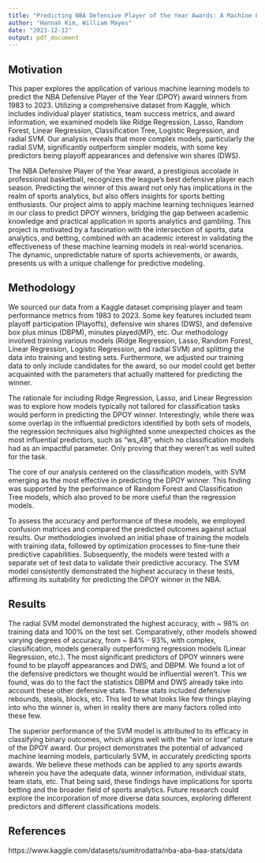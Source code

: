 ```yaml
---
title: "Predicting NBA Defensive Player of the Year Awards: A Machine Learning Approach"
author: "Hannah Kim, William Mayes"
date: "2023-12-12"
output: pdf_document
---
```


## Motivation
This paper explores the application of various machine learning models to predict the NBA Defensive Player of the Year (DPOY) award winners from 1983 to 2023. Utilizing a comprehensive dataset from Kaggle, which includes individual player statistics, team success metrics, and award information, we examined models like Ridge Regression, Lasso, Random Forest, Linear Regression, Classification Tree, Logistic Regression, and radial SVM. Our analysis reveals that more complex models, particularly the radial SVM, significantly outperform simpler models, with some key predictors being playoff appearances and defensive win shares (DWS).

The NBA Defensive Player of the Year award, a prestigious accolade in professional basketball, recognizes the league's best defensive player each season. Predicting the winner of this award not only has implications in the realm of sports analytics, but also offers insights for sports betting enthusiasts. Our project aims to apply machine learning techniques learned in our class to predict DPOY winners, bridging the gap between academic knowledge and practical application in sports analytics and gambling. This project is motivated by a fascination with the intersection of sports, data analytics, and betting, combined with an academic interest in validating the effectiveness of these machine learning models in real-world scenarios. The dynamic, unpredictable nature of sports achievements, or awards, presents us with a unique challenge for predictive modeling.

## Methodology
We sourced our data from a Kaggle dataset comprising player and team performance metrics from 1983 to 2023. Some key features included team playoff participation (Playoffs), defensive win shares (DWS), and defensive box plus minus (DBPM), minutes played(MP), etc. Our methodology involved training various models (Ridge Regression, Lasso, Random Forest, Linear Regression, Logistic Regression, and radial SVM) and splitting the data into training and testing sets. Furthermore, we adjusted our training data to only include candidates for the award, so our model could get better acquainted with the parameters that actually mattered for predicting the winner. 

The rationale for including Ridge Regression, Lasso, and Linear Regression was to explore how models typically not tailored for classification tasks would perform in predicting the DPOY winner. Interestingly, while there was some overlap in the influential predictors identified by both sets of models, the regression techniques also highlighted some unexpected choices as the most influential predictors, such as “ws_48”, which no classification models had as an impactful parameter. Only proving that they weren’t as well suited for the task.

The core of our analysis centered on the classification models, with SVM emerging as the most effective in predicting the DPOY winner. This finding was supported by the performance of Random Forest and Classification Tree models, which also proved to be more useful than the regression models.

To assess the accuracy and performance of these models, we employed confusion matrices and compared the predicted outcomes against actual results. Our methodologies involved an initial phase of training the models with training data, followed by optimization processes to fine-tune their predictive capabilities. Subsequently, the models were tested with a separate set of test data to validate their predictive accuracy. The SVM model consistently demonstrated the highest accuracy in these tests, affirming its suitability for predicting the DPOY winner in the NBA.

## Results
The radial SVM model demonstrated the highest accuracy, with ~ 98% on training data and 100% on the test set. Comparatively, other models showed varying degrees of accuracy, from ~ 84% - 93%, with complex, classification, models generally outperforming regression models (Linear Regression, etc.). The most significant predictors of DPOY winners were found to be playoff appearances and DWS, and DBPM. We found a lot of the defensive predictors we thought would be influential weren’t. This we found, was do to the fact the statistics DBPM and DWS already take into account these other defensive stats. These stats included defensive rebounds, steals, blocks, etc. This led to what looks like few things playing into who the winner is, when in reality there are many factors rolled into these few.

The superior performance of the SVM model is attributed to its efficacy in classifying binary outcomes, which aligns well with the "win or lose" nature of the DPOY award. Our project demonstrates the potential of advanced machine learning models, particularly SVM, in accurately predicting sports awards. We believe these methods can be applied to any sports awards wherein you have the adequate data, winner information, individual stats, team stats, etc. That being said, these findings have implications for sports betting and the broader field of sports analytics. Future research could explore the incorporation of more diverse data sources, exploring different predictors and different classifications models.

## References
https://www.kaggle.com/datasets/sumitrodatta/nba-aba-baa-stats/data


